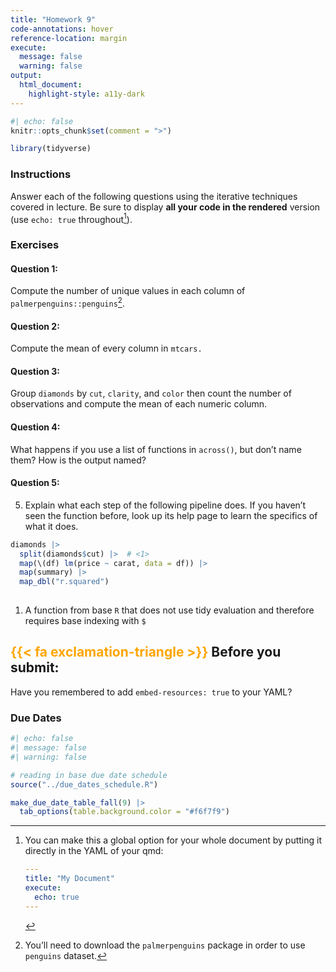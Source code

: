 ```yaml
---
title: "Homework 9"
code-annotations: hover
reference-location: margin
execute: 
  message: false
  warning: false
output: 
  html_document:
    highlight-style: a11y-dark
---
```


```r
#| echo: false
knitr::opts_chunk$set(comment = ">")

library(tidyverse)
```

### Instructions
Answer each of the following questions using the iterative techniques covered in lecture. Be sure to display **all your code in the rendered** version (use `echo: true` throughout[^longnote]). 

[^longnote]: You can make this a global option for your whole document by putting it directly in the YAML of your qmd:

    ```YAML
    ---
    title: "My Document"
    execute:
      echo: true
    ---
    ```

### Exercises

#### Question 1: 

Compute the number of unique values in each column of `palmerpenguins::penguins`^[You'll need to download the `palmerpenguins` package in order to use `penguins` dataset.].

#### Question 2: 

Compute the mean of every column in `mtcars.`

#### Question 3:

Group `diamonds` by `cut`, `clarity`, and `color` then count the number of observations and compute the mean of each numeric column.

#### Question 4: 

What happens if you use a list of functions in `across()`, but don’t name them? How is the output named?

#### Question 5: 

5. Explain what each step of the following pipeline does. If you haven't seen the function before, look up its help page to learn the specifics of what it does.

```r
diamonds |> 
  split(diamonds$cut) |>  # <1> 
  map(\(df) lm(price ~ carat, data = df)) |> 
  map(summary) |> 
  map_dbl("r.squared")
  
```
1. A function from base `R` that does not use tidy evaluation and therefore requires base indexing with `$`

::: {.callout-warning icon=false}
## <span style="color:orange">{{< fa exclamation-triangle >}}</span> Before you submit:
Have you remembered to add `embed-resources: true` to your YAML?
:::

### Due Dates

```r
#| echo: false
#| message: false
#| warning: false

# reading in base due date schedule
source("../due_dates_schedule.R")

make_due_date_table_fall(9) |> 
  tab_options(table.background.color = "#f6f7f9")
```